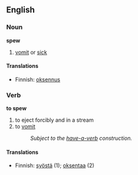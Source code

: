 ==English==

===Noun===
'''spew'''

#[[vomit]] or [[sick]]

====Translations====
*Finnish: [[oksennus]]

===Verb===
'''to spew'''

#to eject forcibly and in a stream 
#to [[vomit]]
#:''Subject to the [[have-a-verb]] construction.''

====Translations====
*Finnish: [[syöstä]] (1); [[oksentaa]] (2)
